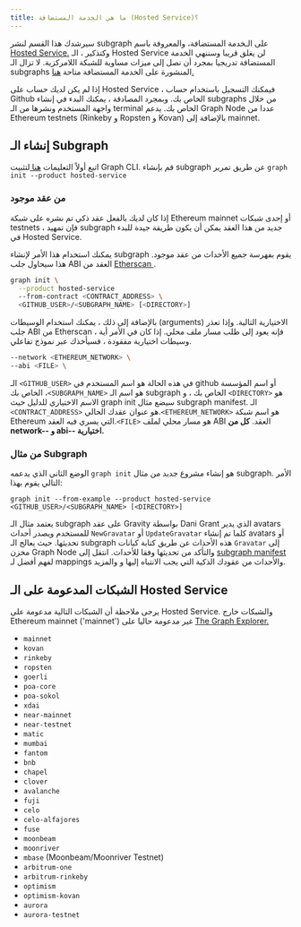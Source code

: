 ```yaml
---
title: ما هي الخدمة المستضافة (Hosted Service)؟
---
```


سيرشدك هذا القسم لنشر subgraph على الـخدمة المستضافة، والمعروفة باسم [Hosted Service.](https://thegraph.com/hosted-service/) وكتذكير ، الـ Hosted Service لن يغلق قريبا وسننهي الخدمة المستضافة تدريجيا بمجرد أن نصل إلى ميزات مساوية للشبكة اللامركزية. لا تزال الـ subgraphs المنشورة على الخدمة المستضافة متاحة [ هنا. ](https://thegraph.com/hosted-service/)

إذا لم يكن لديك حساب على Hosted Service ، فيمكنك التسجيل باستخدام حساب Github الخاص بك. وبمجرد المصادقة ، يمكنك البدء في إنشاء subgraphs من خلال واجهة المستخدم ونشرها من الـ terminal الخاص بك. يدعم Graph Node عددا من Ethereum testnets (Rinkeby و Ropsten و Kovan) بالإضافة إلى mainnet.

## إنشاء الـ Subgraph

اتبع أولاً التعليمات [ هنا ](/developer/define-subgraph-hosted) لتثبيت Graph CLI. قم بإنشاء subgraph عن طريق تمرير `graph init --product hosted-service`

### من عقد موجود

إذا كان لديك بالفعل عقد ذكي تم نشره على شبكة Ethereum mainnet أو إحدى شبكات testnets ، فإن تمهيد subgraph جديد من هذا العقد يمكن أن يكون طريقة جيدة للبدء في Hosted Service.

يمكنك استخدام هذا الأمر لإنشاء subgraph يقوم بفهرسة جميع الأحداث من عقد موجود. هذا سيحاول جلب ABI العقد من [ Etherscan ](https://etherscan.io/).

```sh
graph init \
  --product hosted-service
  --from-contract <CONTRACT_ADDRESS> \
  <GITHUB_USER>/<SUBGRAPH_NAME> [<DIRECTORY>]
```

بالإضافة إلى ذلك ، يمكنك استخدام الوسيطات (arguments) الاختيارية التالية. وإذا تعذر جلب ABI من Etherscan ، فإنه يعود إلى طلب مسار ملف محلي. إذا كان في الأمر أية وسيطات اختيارية مفقودة ، فسيأخذك عبر نموذج تفاعلي.

```sh
--network <ETHEREUM_NETWORK> \
--abi <FILE> \
```

الـ `<GITHUB_USER>` في هذه الحالة هو اسم المستخدم في github أو اسم المؤسسة الخاص بك ،`<SUBGRAPH_NAME>` هو اسم الـ subgraph الخاص بك ، و `<DIRECTORY>` هو الاسم الاختياري للدليل حيث graph init سيضع مثال subgraph manifest. الـ `<CONTRACT_ADDRESS>` هو عنوان عقدك الحالي.`<ETHEREUM_NETWORK>` هو اسم شبكة Ethereum التي يسري فيه العقد.`<FILE>` هو مسار محلي لملف ABI العقد. **كل من network-- و abi-- اختيارية.**

### من مثال Subgraph

الوضع الثاني الذي يدعمه `graph init` هو إنشاء مشروع جديد من مثال subgraph. الأمر التالي يقوم بهذا:

```
graph init --from-example --product hosted-service <GITHUB_USER>/<SUBGRAPH_NAME> [<DIRECTORY>]
```

يعتمد مثال الـ subgraph على عقد Gravity بواسطة Dani Grant الذي يدير avatars للمستخدم ويصدر أحداث `NewGravatar` أو `UpdateGravatar` كلما تم إنشاء avatars أو تحديثها. حيث يعالج الـ subgraph هذه الأحداث عن طريق كتابة كيانات `Gravatar` إلى مخزن Graph Node والتأكد من تحديثها وفقا للأحداث. انتقل إلى [subgraph manifest](/developer/create-subgraph-hosted#the-subgraph-manifest) لفهم أفضل لـ mappings والأحداث من عقودك الذكية التي يجب الانتباه إليها و والمزيد.

## الشبكات المدعومة على الـ Hosted Service

يرجى ملاحظة أن الشبكات التالية مدعومة على Hosted Service. والشبكات خارج Ethereum mainnet ('mainnet') غير مدعومة حاليا على [The Graph Explorer.](https://thegraph.com/explorer)

- `mainnet`
- `kovan`
- `rinkeby`
- `ropsten`
- `goerli`
- `poa-core`
- `poa-sokol`
- `xdai`
- `near-mainnet`
- `near-testnet`
- `matic`
- `mumbai`
- `fantom`
- `bnb`
- `chapel`
- `clover`
- `avalanche`
- `fuji`
- `celo`
- `celo-alfajores`
- `fuse`
- `moonbeam`
- `moonriver`
- `mbase` (Moonbeam/Moonriver Testnet)
- `arbitrum-one`
- `arbitrum-rinkeby`
- `optimism`
- `optimism-kovan`
- `aurora`
- `aurora-testnet`
